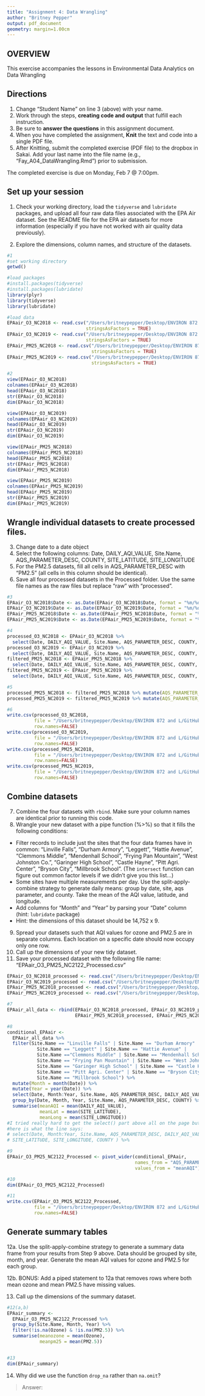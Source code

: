 ```yaml
---
title: "Assignment 4: Data Wrangling"
author: "Britney Pepper"
output: pdf_document
geometry: margin=1.00cm
---
```


## OVERVIEW

This exercise accompanies the lessons in Environmental Data Analytics on Data Wrangling 

## Directions
1. Change "Student Name" on line 3 (above) with your name.
2. Work through the steps, **creating code and output** that fulfill each instruction.
3. Be sure to **answer the questions** in this assignment document.
4. When you have completed the assignment, **Knit** the text and code into a single PDF file.
5. After Knitting, submit the completed exercise (PDF file) to the dropbox in Sakai. Add your last name into the file name (e.g., "Fay_A04_DataWrangling.Rmd") prior to submission.

The completed exercise is due on Monday, Feb 7 @ 7:00pm.

## Set up your session 
1. Check your working directory, load the `tidyverse` and `lubridate` packages, and upload all four raw data files associated with the EPA Air dataset. See the README file for the EPA air datasets for more information (especially if you have not worked with air quality data previously). 

2. Explore the dimensions, column names, and structure of the datasets. 

```r
#1
#set working directory
getwd()

#load packages
#install.packages(tidyverse)
#install.packages(lubridate)
library(plyr)
library(tidyverse)
library(lubridate)

#load data
EPAair_O3_NC2018 <- read.csv("/Users/britneypepper/Desktop/ENVIRON 872 and L/GitHubRepositories/Environmental_Data_Analytics_2022/Data/Raw/EPAair_O3_NC2018_raw.csv", 
                             stringsAsFactors = TRUE)
EPAair_O3_NC2019 <- read.csv("/Users/britneypepper/Desktop/ENVIRON 872 and L/GitHubRepositories/Environmental_Data_Analytics_2022/Data/Raw/EPAair_O3_NC2019_raw.csv", 
                             stringsAsFactors = TRUE)
EPAair_PM25_NC2018 <- read.csv("/Users/britneypepper/Desktop/ENVIRON 872 and L/GitHubRepositories/Environmental_Data_Analytics_2022/Data/Raw/EPAair_PM25_NC2018_raw.csv", 
                               stringsAsFactors = TRUE)
EPAair_PM25_NC2019 <- read.csv("/Users/britneypepper/Desktop/ENVIRON 872 and L/GitHubRepositories/Environmental_Data_Analytics_2022/Data/Raw/EPAair_PM25_NC2019_raw.csv",
                               stringsAsFactors = TRUE)

#2
view(EPAair_O3_NC2018)
colnames(EPAair_O3_NC2018)
head(EPAair_O3_NC2018)
str(EPAair_O3_NC2018)
dim(EPAair_O3_NC2018)

view(EPAair_O3_NC2019)
colnames(EPAair_O3_NC2019)
head(EPAair_O3_NC2019)
str(EPAair_O3_NC2019)
dim(EPAair_O3_NC2019)

view(EPAair_PM25_NC2018)
colnames(EPAair_PM25_NC2018)
head(EPAair_PM25_NC2018)
str(EPAair_PM25_NC2018)
dim(EPAair_PM25_NC2018)

view(EPAair_PM25_NC2019)
colnames(EPAair_PM25_NC2019)
head(EPAair_PM25_NC2019)
str(EPAair_PM25_NC2019)
dim(EPAair_PM25_NC2019)

```

## Wrangle individual datasets to create processed files.
3. Change date to a date object
4. Select the following columns: Date, DAILY_AQI_VALUE, Site.Name, AQS_PARAMETER_DESC, COUNTY, SITE_LATITUDE, SITE_LONGITUDE
5. For the PM2.5 datasets, fill all cells in AQS_PARAMETER_DESC with "PM2.5" (all cells in this column should be identical).
6. Save all four processed datasets in the Processed folder. Use the same file names as the raw files but replace "raw" with "processed".

```r
#3
EPAair_O3_NC2018$Date <- as.Date(EPAair_O3_NC2018$Date, format = "%m/%d/%Y")
EPAair_O3_NC2019$Date <- as.Date(EPAair_O3_NC2019$Date, format = "%m/%d/%Y")
EPAair_PM25_NC2018$Date <- as.Date(EPAair_PM25_NC2018$Date, format = "%m/%d/%Y")
EPAair_PM25_NC2019$Date <- as.Date(EPAair_PM25_NC2019$Date, format = "%m/%d/%Y")

#4
processed_O3_NC2018 <- EPAair_O3_NC2018 %>%
  select(Date, DAILY_AQI_VALUE, Site.Name, AQS_PARAMETER_DESC, COUNTY, SITE_LATITUDE, SITE_LONGITUDE)
processed_O3_NC2019 <- EPAair_O3_NC2019 %>%
  select(Date, DAILY_AQI_VALUE, Site.Name, AQS_PARAMETER_DESC, COUNTY, SITE_LATITUDE, SITE_LONGITUDE)
filtered_PM25_NC2018 <- EPAair_PM25_NC2018 %>%
  select(Date, DAILY_AQI_VALUE, Site.Name, AQS_PARAMETER_DESC, COUNTY, SITE_LATITUDE, SITE_LONGITUDE)
filtered_PM25_NC2019 <- EPAair_PM25_NC2019 %>%
  select(Date, DAILY_AQI_VALUE, Site.Name, AQS_PARAMETER_DESC, COUNTY, SITE_LATITUDE, SITE_LONGITUDE)

#5
processed_PM25_NC2018 <- filtered_PM25_NC2018 %>% mutate(AQS_PARAMETER_DESC = "PM2.5")
processed_PM25_NC2019 <- filtered_PM25_NC2019 %>% mutate(AQS_PARAMETER_DESC = "PM2.5")

#6
write.csv(processed_O3_NC2018, 
          file = "/Users/britneypepper/Desktop/ENVIRON 872 and L/GitHubRepositories/Environmental_Data_Analytics_2022/Data/Processed/EPAair_O3_NC2018_processed.csv",
          row.names=FALSE)
write.csv(processed_O3_NC2019, 
          file = "/Users/britneypepper/Desktop/ENVIRON 872 and L/GitHubRepositories/Environmental_Data_Analytics_2022/Data/Processed/EPAair_O3_NC2019_processed.csv",
          row.names=FALSE)
write.csv(processed_PM25_NC2018,
          file = "/Users/britneypepper/Desktop/ENVIRON 872 and L/GitHubRepositories/Environmental_Data_Analytics_2022/Data/Processed/EPAair_PM25_NC2018_processed.csv",
          row.names=FALSE)
write.csv(processed_PM25_NC2019,
          file = "/Users/britneypepper/Desktop/ENVIRON 872 and L/GitHubRepositories/Environmental_Data_Analytics_2022/Data/Processed/EPAair_PM25_NC2019_processed.csv",
          row.names=FALSE)

```


## Combine datasets
7. Combine the four datasets with `rbind`. Make sure your column names are identical prior to running this code. 
8. Wrangle your new dataset with a pipe function (%>%) so that it fills the following conditions: 

* Filter records to include just the sites that the four data frames have in common: "Linville Falls", "Durham Armory", "Leggett", "Hattie Avenue", "Clemmons Middle", "Mendenhall School", "Frying Pan Mountain", "West Johnston Co.", "Garinger High School", "Castle Hayne", "Pitt Agri. Center", "Bryson City", "Millbrook School". (The `intersect` function can figure out common factor levels if we didn't give you this list...)
* Some sites have multiple measurements per day. Use the split-apply-combine strategy to generate daily means: group by date, site, aqs parameter, and county. Take the mean of the AQI value, latitude, and longitude.
* Add columns for "Month" and "Year" by parsing your "Date" column (hint: `lubridate` package)
* Hint: the dimensions of this dataset should be 14,752 x 9.

9. Spread your datasets such that AQI values for ozone and PM2.5 are in separate columns. Each location on a specific date should now occupy only one row.
10. Call up the dimensions of your new tidy dataset.
11. Save your processed dataset with the following file name: "EPAair_O3_PM25_NC2122_Processed.csv"

```r
EPAair_O3_NC2018_processed <- read.csv("/Users/britneypepper/Desktop/ENVIRON 872 and L/GitHubRepositories/Environmental_Data_Analytics_2022/Data/Processed/EPAair_O3_NC2018_processed.csv")
EPAair_O3_NC2019_processed <- read.csv("/Users/britneypepper/Desktop/ENVIRON 872 and L/GitHubRepositories/Environmental_Data_Analytics_2022/Data/Processed/EPAair_O3_NC2019_processed.csv")
EPAair_PM25_NC2018_processed <- read.csv("/Users/britneypepper/Desktop/ENVIRON 872 and L/GitHubRepositories/Environmental_Data_Analytics_2022/Data/Processed/EPAair_PM25_NC2018_processed.csv")
EPAair_PM25_NC2019_processed <- read.csv("/Users/britneypepper/Desktop/ENVIRON 872 and L/GitHubRepositories/Environmental_Data_Analytics_2022/Data/Processed/EPAair_PM25_NC2019_processed.csv")

#7
EPAair_all_data <- rbind(EPAair_O3_NC2018_processed, EPAair_O3_NC2019_processed, 
                         EPAair_PM25_NC2018_processed, EPAair_PM25_NC2019_processed)

#8
conditional_EPAair <- 
  EPAair_all_data %>%
  filter(Site.Name == "Linville Falls" | Site.Name == "Durham Armory" |
           Site.Name == "Leggett" | Site.Name == "Hattie Avenue" |
           Site.Name =="Clemmons Middle" | Site.Name == "Mendenhall School" |
           Site.Name == "Frying Pan Mountain" | Site.Name == "West Johnston Co." |
           Site.Name == "Garinger High School" | Site.Name == "Castle Hayne" |
           Site.Name == "Pitt Agri. Center" | Site.Name == "Bryson City"|
           Site.Name == "Millbrook School") %>%
  mutate(Month = month(Date)) %>%
  mutate(Year = year(Date)) %>%
  select(Date, Month:Year, Site.Name, AQS_PARAMETER_DESC, DAILY_AQI_VALUE, SITE_LATITUDE, SITE_LONGITUDE, COUNTY ) %>%
  group_by(Date, Month, Year, Site.Name, AQS_PARAMETER_DESC, COUNTY) %>%
  summarise(meanAQI = mean(DAILY_AQI_VALUE),
            meanLat = mean(SITE_LATITUDE),
            meanLong = mean(SITE_LONGITUDE))
#I tried really hard to get the select() part above all on the page but it did not work :(
#here is what the line says:
# select(Date, Month:Year, Site.Name, AQS_PARAMETER_DESC, DAILY_AQI_VALUE, 
# SITE_LATITUDE, SITE_LONGITUDE, COUNTY ) %>%

#9
EPAair_O3_PM25_NC2122_Processed <- pivot_wider(conditional_EPAair,
                                               names_from = "AQS_PARAMETER_DESC",
                                               values_from = "meanAQI")

#10
dim(EPAair_O3_PM25_NC2122_Processed)

#11
write.csv(EPAair_O3_PM25_NC2122_Processed,
          file = "/Users/britneypepper/Desktop/ENVIRON 872 and L/GitHubRepositories/Environmental_Data_Analytics_2022/Data/Processed/EPAair_O3_PM25_NC2122_Processed.csv",
          row.names=FALSE)
```


## Generate summary tables
12a. Use the split-apply-combine strategy to generate a summary data frame from your results from Step 9 above. Data should be grouped by site, month, and year. Generate the mean AQI values for ozone and PM2.5 for each group. 

12b. BONUS: Add a piped statement to 12a that removes rows where both mean ozone and mean PM2.5 have missing values. 

13. Call up the dimensions of the summary dataset.


```r
#12(a,b)
EPAair_summary <-
  EPAair_O3_PM25_NC2122_Processed %>%
  group_by(Site.Name, Month, Year) %>%
  filter(!is.na(Ozone) & !is.na(PM2.5)) %>%
  summarise(meanozone = mean(Ozone),
            meanpm25 = mean(PM2.5))


#13
dim(EPAair_summary)

```

14. Why did we use the function `drop_na` rather than `na.omit`?

> Answer: 
